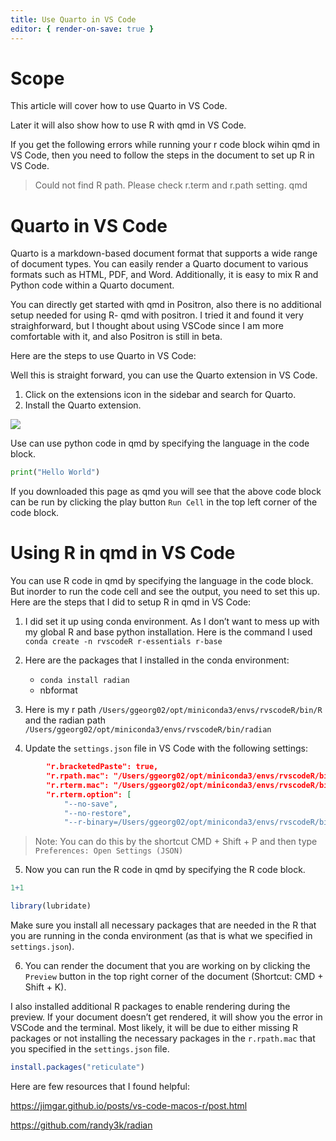 ```yaml
---
title: Use Quarto in VS Code
editor: { render-on-save: true }
---
```


# Scope

This article will cover how to use Quarto in VS Code. 

Later it will also show how to use R with qmd in VS Code. 

::: {.callout-tip}
If you get the following errors while running your r code block wihin qmd in VS Code, then you need to follow the steps in the document to set up R in VS Code.

>Could not find R path. Please check r.term and r.path setting. qmd
:::

# Quarto in VS Code

Quarto is a markdown-based document format that supports a wide range of document types. You can easily render a Quarto document to various formats such as HTML, PDF, and Word. Additionally, it is easy to mix R and Python code within a Quarto document.

You can directly get started with qmd in Positron, also there is no additional setup needed for using R- qmd with positron. I tried it and found it very straighforward, but I thought about using VSCode since I am more comfortable with it, and also Positron is still in beta.

Here are the steps to use Quarto in VS Code:

Well this is straight forward, you can use the Quarto extension in VS Code. 

1) Click on the extensions icon in the sidebar and search for Quarto. 
2) Install the Quarto extension.

![](img/qmd_vscode.png)

Use can use python code in qmd by specifying the language in the code block.

```python
print("Hello World")
```

::: {.callout-note}
If you downloaded this page as qmd you will see that the above code block can be run by clicking the play button `Run Cell` in the top left corner of the code block.
:::

# Using R in qmd in VS Code

You can use R code in qmd by specifying the language in the code block. But inorder to run the code cell and see the output, you need to set this up. Here are the steps that I did to setup R in qmd in VS Code:

1) I did set it up using conda environment. As I don't want to mess up with my global R and base python installation. Here is the command I used `conda create -n rvscodeR r-essentials r-base`

2) Here are the packages that I installed in the conda environment:
    - `conda install radian`
    - nbformat

3) Here is my r path  `/Users/ggeorg02/opt/miniconda3/envs/rvscodeR/bin/R` and the radian path `/Users/ggeorg02/opt/miniconda3/envs/rvscodeR/bin/radian`

4) Update the `settings.json` file in VS Code with the following settings:

```json
        "r.bracketedPaste": true,
        "r.rpath.mac": "/Users/ggeorg02/opt/miniconda3/envs/rvscodeR/bin/R",
        "r.rterm.mac": "/Users/ggeorg02/opt/miniconda3/envs/rvscodeR/bin/radian",
        "r.rterm.option": [
            "--no-save",
            "--no-restore",
            "--r-binary=/Users/ggeorg02/opt/miniconda3/envs/rvscodeR/bin/R"]
```

> Note: You can do this by the shortcut CMD + Shift + P and then type `Preferences: Open Settings (JSON)`

5) Now you can run the R code in qmd by specifying the R code block.

```r
1+1
```

```r
library(lubridate)
```

::: {.callout-note}
Make sure you install all necessary packages that are needed in the R that you are running in the conda environment (as that is what we specified in `settings.json`).
:::
6) You can render the document that you are working on by clicking the `Preview` button in the top right corner of the document (Shortcut: CMD + Shift + K).

I also installed additional R packages to enable rendering during the preview. If your document doesn't get rendered, it will show you the error in VSCode and the terminal. Most likely, it will be due to either missing R packages or not installing the necessary packages in the `r.rpath.mac` that you specified in the `settings.json` file.
 

```r
install.packages("reticulate")
```

::: {.callout-note}
Here are few resources that I found helpful:

[https://jimgar.github.io/posts/vs-code-macos-r/post.html](https://jimgar.github.io/posts/vs-code-macos-r/post.html)

[https://github.com/randy3k/radian](https:://github.com/randy3k/radian)
:::

